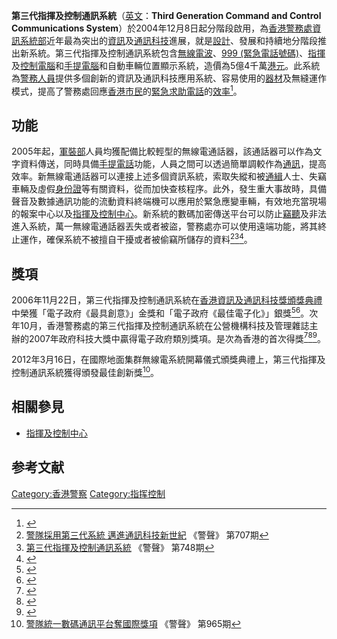 '''第三代指揮及控制通訊系統'''（[[英文|英文]]：'''Third Generation Command and Control Communications System'''）於2004年12月8日起分階段啟用，為[[香港警務處|香港警務處]][[資訊系統部|資訊系統部]]近年最為突出的[[資訊|資訊]]及[[通訊|通訊]][[科技|科技]]進展，就是[[設計|設計]]、發展和持續地分階段推出新系統。第三代指揮及控制通訊系統包含[[無線電波|無線電波]]、[[999_(緊急電話號碼)|999 (緊急電話號碼)]]、[[指揮|指揮]]及[[控制|控制]][[電腦|電腦]]和[[手提電腦|手提電腦]]和自動車輛位置顯示系統，造價為5億4千萬[[港元|港元]]。此系統為[[香港警務人員|警務人員]]提供多個創新的資訊及通訊科技應用系統、容易使用的[[器材|器材]]及無縫運作模式，提高了警務處回應[[香港市民|香港市民]]的[[緊急求助電話|緊急求助電話]]的[[效率|效率]]<ref>{{Cite web |url=http://www.police.gov.hk/info/review/2005/Trad_Chi/ms/page2.htm |title=第三代指揮及控制通訊系統 |accessdate=2010-08-31 |archive-date=2014-04-24 |archive-url=https://web.archive.org/web/20140424130203/http://www.police.gov.hk/info/review/2005/Trad_Chi/ms/page2.htm |dead-url=no }}</ref>。

==功能==
2005年起，[[軍裝部|軍裝部]]人員均獲配備比較輕型的無線電通話器，該通話器可以作為文字資料傳送，同時具備[[手提電話|手提電話]]功能，人員之間可以透過簡單調較作為[[通訊|通訊]]，提高效率。新無線電通話器可以連接上述多個資訊系統，索取失縱和被[[通緝|通緝]]人士、失竊車輛及虛假[[身份證|身份證]]等有關資料，從而加快查核程序。此外，發生重大事故時，具備聲音及數據通訊功能的流動資料終端機可以應用於緊急應變車輛，有效地充當現場的報案中心以及[[指揮及控制中心|指揮及控制中心]]。新系統的數碼加密傳送平台可以防止[[竊聽|竊聽]]及非法進入系統，萬一無線電通話器丟失或者被盜，警務處亦可以使用遠端功能，將其終止運作，確保系統不被擅自干擾或者被偷竊所儲存的資料<ref>[http://www.police.gov.hk/offbeat/707/012_c.htm 警隊採用第三代系統 邁進通訊科技新世紀] {{Wayback|url=http://www.police.gov.hk/offbeat/707/012_c.htm |date=20140424131700 }} 《警聲》 第707期</ref><ref>[http://www.police.gov.hk/offbeat/748/chi/n08.htm 第三代指揮及控制通訊系統] {{Wayback|url=http://www.police.gov.hk/offbeat/748/chi/n08.htm |date=20140424130450 }} 《警聲》 第748期</ref><ref>{{Cite web |url=http://www.info.gov.hk/gia/general/brandhk/120804b.htm |title=警隊推行第三代通訊系統 |accessdate=2012-04-16 |archive-date=2015-09-24 |archive-url=https://web.archive.org/web/20150924115328/http://www.info.gov.hk/gia/general/brandhk/120804b.htm |dead-url=no }}</ref>。

==獎項==
2006年11月22日，第三代指揮及控制通訊系統在[[香港資訊及通訊科技獎頒獎典禮|香港資訊及通訊科技獎頒獎典禮]]中榮獲「電子政府《最具創意》」金獎和「電子政府《最佳電子化》」銀獎<ref>{{Cite web |url=http://www.police.gov.hk/info/review/2006/chineseBig5/management/04.htm |title=第三代通訊系統獲金獎 |accessdate=2010-08-31 |archive-date=2014-04-24 |archive-url=https://web.archive.org/web/20140424125543/http://www.police.gov.hk/info/review/2006/chineseBig5/management/04.htm |dead-url=no }}</ref><ref>{{Cite web |url=http://www.police.gov.hk/info/review/2006/chineseBig5/events/02.htm |title=大事回顧 |accessdate=2010-08-31 |archive-date=2014-04-24 |archive-url=https://web.archive.org/web/20140424130230/http://www.police.gov.hk/info/review/2006/chineseBig5/events/02.htm |dead-url=no }}</ref>。次年10月，香港警務處的第三代指揮及控制通訊系統在公營機構科技及管理雜誌主辦的2007年政府科技大獎中贏得電子政府類別獎項。是次為香港的首次得獎<ref>{{Cite web |url=http://www.police.gov.hk/info/review/2007/big5/event/03.htm |title=獎項 |accessdate=2010-08-31 |archive-date=2014-01-03 |archive-url=https://web.archive.org/web/20140103011110/http://www.police.gov.hk/info/review/2007/big5/event/03.htm |dead-url=no }}</ref><ref>{{Cite web |url=http://www.police.gov.hk/offbeat/837/chi/n09.htm |title=第三代通訊系統 獲電子政府（最具創意）金獎 |accessdate=2010-08-31 |archive-date=2009-03-31 |archive-url=https://web.archive.org/web/20090331052311/http://www.police.gov.hk/offbeat/837/chi/n09.htm |dead-url=no }}</ref><ref>{{Cite web |url=http://www.police.gov.hk/offbeat/860/chi/n04.htm |title=警隊贏得本年亞太區科技大獎 |accessdate=2010-08-31 |archive-date=2007-12-30 |archive-url=https://web.archive.org/web/20071230022729/http://www.police.gov.hk/offbeat/860/chi/n04.htm |dead-url=no }}</ref>。

2012年3月16日，在國際地面集群無線電系統開幕儀式頒獎典禮上，第三代指揮及控制通訊系統獲得頒發最佳創新獎<ref>[http://www.police.gov.hk/offbeat/965/chi/n11.htm 警隊統一數碼通訊平台奪國際獎項] {{Wayback|url=http://www.police.gov.hk/offbeat/965/chi/n11.htm |date=20140424130906 }} 《警聲》 第965期</ref>。

==相關參見==
*[[指揮及控制中心|指揮及控制中心]]

==参考文献==
{{Reflist}}

[[Category:香港警察|Category:香港警察]]
[[Category:指挥控制|Category:指挥控制]]